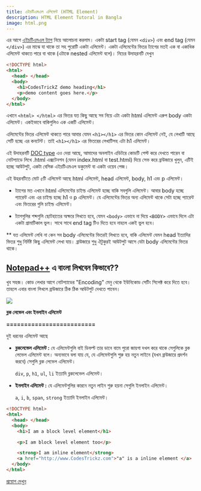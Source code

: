 ```yaml
---
title: এইচটিএমএল এলিমেন্ট (HTML Element)
description: HTML Element Tutoral in Bangla
image: html.png
---
```


এর আগে [এইচটিএমএল ট্যাগ](https://www.d.com/html-tutorials/html-tags) নিয়ে আলোচনা করলাম। একটা start tag (যেমন `<div>`) এবং end tag (যেমন `</div>`) এর মাঝে যা থাকে তা সহ পুরোটি একটা এলিমেন্ট। একটা এলিমেন্টের ভিতর ট্যাগের মতই এক বা একাধিক এলিমেন্ট থাকতে পারে বা থাকে (এটাকে nested এলিমেন্ট বলে)। নিচের উদাহরনটি দেখুন

```html copy filename="index.html"
<!DOCTYPE html>
<html>
  <head> </head>
  <body>
    <h1>CodesTrickZ demo heading</h1>
    <p>demo content goes here.</p>
  </body>
</html>
```

এখানে `<html> </html>` এর ভিতর যত কিছু আছে সব নিয়ে এটা একটা html এলিমেন্ট এরুপ body একটা এলিমেন্ট। একইভাবে বাকিগুলিও এক একটি এলিমেন্ট।

এলিমেন্টের ভিতর এলিমেন্ট থাকতে পারে আবার যেমন `<h1></h1>` এর ভিতর কোন এলিমেন্ট নেই, যে লেখাটি আছে সেটি হচ্ছে এর কনটেন্ট। তাই `<h1></h1>` এর ভিতরের লেখাটিসহ এটা h1 এলিমেন্ট।

এই উদাহরনটি [DOC type](https://www.r.com/html-tutorials/doc-type) এও দেয়া আছে, আমাদের অনলাইন এডিটরে কোডটি পেস্ট করে দেখতে পারেন বা নোটপ্যাডে লিখে .html এক্সটেনশন (যেমন index.html বা test.html) দিয়ে সেভ করে ব্রাউজারে খুলুন, এটিই হচ্ছে আউটপুট, একটা বেসিক এইচটিএমএল ডকুমেন্ট বা একটা ওয়েব পেজ।

এই উহরনটিতে মোট ৫টি এলিমেন্ট আছে html এলিমেন্ট, head এলিমেন্ট, body, h1 এবং p এলিমেন্ট।

- ট্যাগের মত এখানে html এলিমেন্টের চাইল্ড এলিমেন্ট হচ্ছে বাকি সবগুলি এলিমেন্ট। আবার body হচ্ছে প্যারেন্ট এবং এর চাইল্ড হচ্ছে h1 ও p এলিমেন্ট। যে এলিমেন্টের ভিতর অন্য এলিমেন্ট থাকে সেটা হচ্ছে প্যারেন্ট এবং ভিতরের গুলি চাইল্ড এলিমেন্ট।

- ট্যাগগুলির শব্দগুলি ছোটহাতের অক্ষরে লিখতে হবে, যেমন `<body>` এভাবে না দিয়ে `<BODY>` এভাবে দিলে এটা একটা গ্রামাটিকাল ভুল। সাথে সাথে end tag টিও দিতে হবে নাহলে একই ভুল হবে।

\*\* যত এলিমেন্ট লেখি না কেন সব body এলিমেন্টের ভিতরই লিখতে হবে, বাকি এলিমেন্ট যেমন head ইত্যাদির ভিতর শুধু নির্দিষ্ট কিছু এলিমেন্ট লেখা যায়। ব্রাউজারে শুধু ঐটুকুরই আউটপুট আসে যেটা body এলিমেন্টের ভিতর থাকে।

## **[Notepad++](https://notepad-plus-plus.org/download/) এ বাংলা লিখবেন কিভাবে??**

খুব সহজ। কোড লেখার আগে নোটপ্যাডের "Encoding" মেনু থেকে ইউনিকোড সেটিং সিলেক্ট করে দিতে হবে। তাহলে এবার বাংলা লিখলে ব্রাউজারে ঠিক ঠিক আউটপুট দেখতে পাবেন।

![](https://www.CodesTrickz.com/images/unicode_settings.jpg)

**ব্লক লেভেল এবং ইনলাইন এলিমেন্ট**

**=========================**

দুই ধরনের এলিমেন্ট আছে

- **ব্লকলেভেল এলিমেন্ট :** যে এলিমেন্টগুলি বাই ডিফল্ট তার ডানে বামে পুরো জায়গা দখল করে থাকে সেগুলিকে ব্লক লেভেল এলিমেন্ট বলে। অন্যভাবে বলা যায় যে, যে এলিমেন্টগুলি শুরু হয় নতুন লাইনে (যখন ব্রাউজারে প্রদর্শন করবে) সেগুলি ব্লক লেভেল এলিমেন্ট।

  `div`, `p`, `h1`, `ul`, `li` ইত্যাদি ব্লকলেভেল এলিমেন্ট।

- **ইনলাইন এলিমেন্ট :** যে এলিমেন্টগুলির কারনে নতুন লাইন শুরু হয়না সেগুলি ইনলাইন এলিমেন্ট।

  `a`, `i`, `b`, `span`, `strong` ইত্যাদি ইনলাইন এলিমেন্ট।

```html copy filename="index.html"
<!DOCTYPE html>
<html>
  <head> </head>
  <body>
    <h1>I am a block level element</h1>

    <p>I am block level element too</p>

    <strong>I am inline element</strong>
    <a href="http://www.CodesTrickz.com">"a" is a inline element </a>
  </body>
</html>
```

[প্রয়োগ দেখুন](https://www.r.com/r/onlineEditor.php?scd=block_inline)
